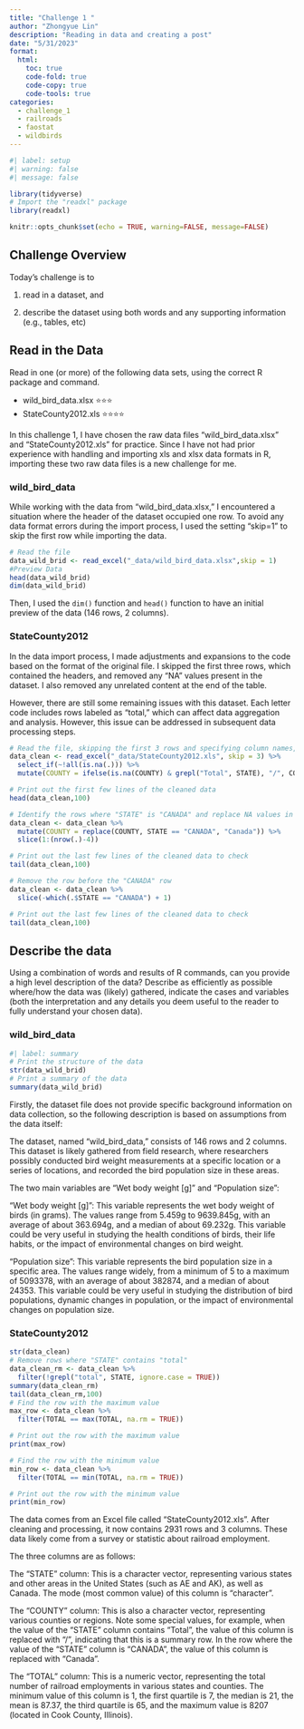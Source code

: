 ```yaml
---
title: "Challenge 1 "
author: "Zhongyue Lin"
description: "Reading in data and creating a post"
date: "5/31/2023"
format:
  html:
    toc: true
    code-fold: true
    code-copy: true
    code-tools: true
categories:
  - challenge_1
  - railroads
  - faostat
  - wildbirds
---
```


```r
#| label: setup
#| warning: false
#| message: false

library(tidyverse)
# Import the "readxl" package
library(readxl)

knitr::opts_chunk$set(echo = TRUE, warning=FALSE, message=FALSE)
```

## Challenge Overview

Today's challenge is to

1)  read in a dataset, and

2)  describe the dataset using both words and any supporting information (e.g., tables, etc)

## Read in the Data

Read in one (or more) of the following data sets, using the correct R package and command.

-   wild_bird_data.xlsx ⭐⭐⭐
-   StateCounty2012.xls ⭐⭐⭐⭐

In this challenge 1, I have chosen the raw data files "wild_bird_data.xlsx" and "StateCounty2012.xls" for practice. Since I have not had prior experience with handling and importing xls and xlsx data formats in R, importing these two raw data files is a new challenge for me.

### wild_bird_data

While working with the data from "wild_bird_data.xlsx," I encountered a situation where the header of the dataset occupied one row. To avoid any data format errors during the import process, I used the setting "skip=1" to skip the first row while importing the data.

```r
# Read the file
data_wild_brid <- read_excel("_data/wild_bird_data.xlsx",skip = 1)
#Preview Data
head(data_wild_brid)
dim(data_wild_brid)
```

Then, I used the `dim()` function and `head()` function to have an initial preview of the data (146 rows, 2 columns).

### StateCounty2012

In the data import process, I made adjustments and expansions to the code based on the format of the original file. I skipped the first three rows, which contained the headers, and removed any "NA" values present in the dataset. I also removed any unrelated content at the end of the table.

However, there are still some remaining issues with this dataset. Each letter code includes rows labeled as "total," which can affect data aggregation and analysis. However, this issue can be addressed in subsequent data processing steps.

```r

# Read the file, skipping the first 3 rows and specifying column names, then remove all columns that are completely empty, then replace NA values in the "COUNTY" column with "/" when "STATE" contains "Total"
data_clean <- read_excel("_data/StateCounty2012.xls", skip = 3) %>%
  select_if(~!all(is.na(.))) %>%
  mutate(COUNTY = ifelse(is.na(COUNTY) & grepl("Total", STATE), "/", COUNTY))

# Print out the first few lines of the cleaned data
head(data_clean,100)

# Identify the rows where "STATE" is "CANADA" and replace NA values in "COUNTY" with "Canada", then remove empty rows above the "CANADA" row
data_clean <- data_clean %>%
  mutate(COUNTY = replace(COUNTY, STATE == "CANADA", "Canada")) %>%
  slice(1:(nrow(.)-4))

# Print out the last few lines of the cleaned data to check
tail(data_clean,100)

# Remove the row before the "CANADA" row
data_clean <- data_clean %>%
  slice(-which(.$STATE == "CANADA") + 1)

# Print out the last few lines of the cleaned data to check
tail(data_clean,100)


```

## Describe the data

Using a combination of words and results of R commands, can you provide a high level description of the data? Describe as efficiently as possible where/how the data was (likely) gathered, indicate the cases and variables (both the interpretation and any details you deem useful to the reader to fully understand your chosen data).

### wild_bird_data

```r
#| label: summary
# Print the structure of the data
str(data_wild_brid)
# Print a summary of the data
summary(data_wild_brid)

```

Firstly, the dataset file does not provide specific background information on data collection, so the following description is based on assumptions from the data itself:

The dataset, named "wild_bird_data," consists of 146 rows and 2 columns. This dataset is likely gathered from field research, where researchers possibly conducted bird weight measurements at a specific location or a series of locations, and recorded the bird population size in these areas.

The two main variables are "Wet body weight \[g\]" and "Population size":

"Wet body weight \[g\]": This variable represents the wet body weight of birds (in grams). The values range from 5.459g to 9639.845g, with an average of about 363.694g, and a median of about 69.232g. This variable could be very useful in studying the health conditions of birds, their life habits, or the impact of environmental changes on bird weight.

"Population size": This variable represents the bird population size in a specific area. The values range widely, from a minimum of 5 to a maximum of 5093378, with an average of about 382874, and a median of about 24353. This variable could be very useful in studying the distribution of bird populations, dynamic changes in population, or the impact of environmental changes on population size.

### StateCounty2012

```r
str(data_clean)
# Remove rows where "STATE" contains "total"
data_clean_rm <- data_clean %>%
  filter(!grepl("total", STATE, ignore.case = TRUE))
summary(data_clean_rm)
tail(data_clean_rm,100)
# Find the row with the maximum value
max_row <- data_clean %>%
  filter(TOTAL == max(TOTAL, na.rm = TRUE))

# Print out the row with the maximum value
print(max_row)

# Find the row with the minimum value
min_row <- data_clean %>%
  filter(TOTAL == min(TOTAL, na.rm = TRUE))

# Print out the row with the minimum value
print(min_row)
```

The data comes from an Excel file called "StateCounty2012.xls". After cleaning and processing, it now contains 2931 rows and 3 columns. These data likely come from a survey or statistic about railroad employment.

The three columns are as follows:

The "STATE" column: This is a character vector, representing various states and other areas in the United States (such as AE and AK), as well as Canada. The mode (most common value) of this column is "character".

The "COUNTY" column: This is also a character vector, representing various counties or regions. Note some special values, for example, when the value of the "STATE" column contains "Total", the value of this column is replaced with "/", indicating that this is a summary row. In the row where the value of the "STATE" column is "CANADA", the value of this column is replaced with "Canada".

The "TOTAL" column: This is a numeric vector, representing the total number of railroad employments in various states and counties. The minimum value of this column is 1, the first quartile is 7, the median is 21, the mean is 87.37, the third quartile is 65, and the maximum value is 8207 (located in Cook County, Illinois).

